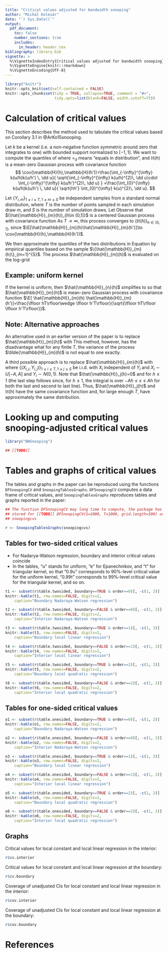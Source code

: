 ```yaml
---
title: "Critical values adjusted for bandwidth snooping"
author: "Michal Kolesár"
date: "`r Sys.Date()`"
output:
  pdf_document:
    toc: false
    number_sections: true
    includes:
      in_header: header.tex
bibliography: library.bib
vignette: >
  %\VignetteIndexEntry{Critical values adjusted for bandwidth snooping}
  %\VignetteEngine{knitr::rmarkdown}
  %\VignetteEncoding{UTF-8}
---
```


```r
library("knitr")
knitr::opts_knit$set(self.contained = FALSE)
knitr::opts_chunk$set(tidy = TRUE, collapse=TRUE, comment = "#>",
                      tidy.opts=list(blank=FALSE, width.cutoff=75))
```


# Calculation of critical values

This section describes the method used to tabulate the critical values based on
Corollary 3.1 in @ArKo15snooping.

Let $k$ be a kernel (i.e.\ a non-negative function symmetric around zero that
integrates to one) with bounded support normalized to $[-1,1]$. We want to
compute the quantiles of
\begin{equation}\label{eq:1}
  \sup_{1\leq h\leq t}
  \mathbb{H}(h)=_{d}\sup_{1/t\leq h\leq 1}\mathbb{H}(h),\qquad\text{and}\quad
  \sup_{1\leq h\leq t}
  |\mathbb{H}(h)|=_{d}\sup_{1/t\leq h\leq 1}|\mathbb{H}(h)|
\end{equation}
where $=_{d}$ means "equals in distribution", and $\mathbb{H}(h)$ is a mean-zero
Gaussian process with covariance function
$$ \cov(\mathbb{H}(h),\mathbb{H}(h'))=\frac{\int_{-\infty}^{\infty}
    k(u/h)k(u/h') \, \dd u}{ \sqrt{\int_{-\infty}^{\infty} k(u/h)^{2}\, \dd
    u\cdot \int_{-\infty}^{\infty} k(u/h')^{2}\, \dd u} }
    =\frac{\int_{0}^{\infty} k(u/h)k(u/h') \, \dd u}{ \sqrt{hh'}
    \int_{0}^{\infty} k(u)^{2}\, \dd u}. $$

Let $\{Y_{i,m}\}_{1\leq i\leq T,1\leq m\leq S}$ be independent samples from a
standard normal distribution, where $T$ is the number of points sampled in each
simulation draw $m$, and $S$ is the number of simulation draws. Let
\begin{equation*}
  \hat{\mathbb{H}}_{m}(h)=\frac{1/\sqrt{T}
    \sum_{i=1}^{T}Y_{i,m}k\left(i/hT\right)}{\sqrt{T^{-1}
    \sum_{i=1}^{T} k(i/hT)^2}}.
\end{equation*}
Observe that $(\hat{\mathbb{H}}_{m}(h))_{h\in (0,1]}$ is a centered
Gaussian process with covariance function
\begin{equation*}
    \E[\hat{\mathbb{H}}_{m}(h)\hat{\mathbb{H}}_{m}(h')]=
    \frac{1/T\sum_{i=1}^{T}k(i/hT)k(i/h'T)}{ \sqrt{T^{-1} \sum_{i=1}^{T}
    k(i/hT)^2}\sqrt{T^{-1} \sum_{i=1}^{T} k(i/h'T)^2}}.
\end{equation*}
As $T\to\infty$, this process converges to $\left(\mathbb{H}(h)\right)_{h\in
  (0,1]}$, since $\E[\hat{\mathbb{H}}_{m}(h)\hat{\mathbb{H}}_{m}(h')]\to
  \cov(\mathbb{H}(h),\mathbb{H}(h'))$.

We then approximate the quantiles of the two distributions in Equation
\eqref{eq:1} by empirical quantiles based on the sample
$\{\hat{\mathbb{H}}_{m}(h)\}_{m=1}^{S}$. The process $\hat{\mathbb{H}}_{m}(h)$
is evaluated on the log-grid
\begin{equation*}
  \exp(\log(t):\text{stepsize}:\log(1)).
\end{equation*}


## Example: uniform kernel
If the kernel is uniform, then $\hat{\mathbb{H}}_{n}(h)$ simplifies to
\begin{equation*}
  \hat{\mathbb{H}}_{m}(h)=\frac{\sum_{i=1}^{\lfloor hT\rfloor}Y_{i,m}}{\sqrt{
    \lfloor hT\rfloor}}.
\end{equation*}
so that $\hat{\mathbb{H}}_{m}(h)$ is mean-zero Gaussian process with covariance
function $\E[ \hat{\mathbb{H}}_{m}(h) \hat{\mathbb{H}}_{m}(h')]=\frac{\lfloor
  hT\rfloor\wedge \lfloor h'T\rfloor}{\sqrt{\lfloor hT\rfloor \lfloor h'T\rfloor}}$.


## Note: Alternative approaches

An alternative used in an earlier version of the paper is to replace
$\hat{\mathbb{H}}_{m}(h)$ with
\begin{equation*}
  \tilde{\mathbb{H}}_{m}(h)=\frac{1/\sqrt{T}
    \sum_{i=1}^{T}Y_{i,m}k\left(i/hT\right)}{\sqrt{
      h\int_{0}^{\infty} k(u)^{2}\, \dd u}}
\end{equation*}
This method, however, has the disadvantage what for any finite $T$, the variance
of the process $\tilde{\mathbb{H}}_{m}(h)$ is not equal to one exactly.

A third possible approach is to replace $\hat{\mathbb{H}}_{m}(h)$ with
\begin{align*}
  \hat{\mathbb{H}}_j(h) =\frac{\frac{1}{\sqrt{T}}
    \sum_{i=1}^{T}Y_{i,j}k(X_i/h)}{\sqrt{\frac{1}{2A}\int k(u/h)^2\, du}}
  =\frac{\frac{1}{\sqrt{T}} \sum_{i=1}^{T}Y_{i,j}k(X_i/h)}{\sqrt{\frac{h}{2A}\int
      k(u)^2\, du}},
\end{align*}
where $\{(X_{i,j},Y_{i,j})\}_{1\le i\le T,1\le j\le S}$ be i.i.d. with $X_i$
independent of $Y_i$ and $X_i\sim U[-A,A]$ and $Y_i\sim N(0,1)$.
Note that $\hat{\mathbb{H}}_j(h)=0$ and
\begin{align*}
  \cov(\hat{\mathbb{H}}_j(h),\hat{\mathbb{H}}_j(h'))
  &=\frac{EY_{i,j}^2k(X_i/h)k(X_i/h') }{\sqrt{\frac{1}{2A}\int k(u/h)^2\,
      du}\sqrt{\frac{1}{2A}\int k(u/h')^2\, du}}
  \\
  & =\frac{Ek(X_i/h)k(X_i/h')}{\frac{1}{2A}\sqrt{\int k(u/h)^2\, du}\sqrt{\int
      k(u/h')^2\, du}}
  =\frac{\frac{1}{2A}\int_{x=-A}^{A} k(x/h)k(x/h')\, dx}{\frac{1}{2A}\sqrt{\int k(u/h)^2\, du}\sqrt{\int k(u/h')^2\, du}}  \\
  & =\frac{\int_{x=-\infty}^\infty k(x/h)k(x/h')\, dx}{\sqrt{\int k(u/h)^2\,
      du}\sqrt{\int k(u/h')^2\, du}}
\end{align*}
for $h\le 1$ (the last step follows since, for $h\le 1$, the integral is over
$-Ah\le x\le Ah$ for both the last and second to last line). Thus,
$\hat{\mathbb{H}}_j(h)$ and $\mathbb{H}(h)$ have the same covariance function
and, for large enough $T$, have approximately the same distribution.

# Looking up and computing snooping-adjusted critical values

```r
library("BWSnooping")

## [[TODO]]
```

# Tables and graphs of critical values

The tables and graphs in the paper can be reproduced using the functions
`DFSnoopingCV` and `SnoopingTablesGraphs`. `DFSnoopingCV` computes a data frame
of critical values, and `SnoopingTablesGraphs` reproduces tables and graphs
reported in the paper:

```r

## The function DFSnoopingCV may long time to compute, the package has results
## stored for [[TODO]] DFSnoopingCV(S=1000, T=1000, grid.length=500) under the data frame
## snoopingcvs

r <- SnoopingTablesGraphs(snoopingcvs)
```

## Tables for two-sided critical values

- For Nadarya-Watson regression, boundary and interior critical values coincide
- In the tables, "u" stands for uniform, "e" for Epanechnikov, and "t" for
  triangular kernel, so that "0.9u" corresponds to 90\%-level critical value for
  the uniform kernel, "0.99t" corresponds to 99\%-level critical value for
  the triangular kernel, and so on.

```r
t1 <- subset(r$table.twosided, boundary==TRUE & order==0)[, -c(1, 2)]
knitr::kable(t1, row.names=FALSE, digits=2,
    caption="Boundary Nadaraya-Watson regression")

t2 <- subset(r$table.twosided, boundary==FALSE & order==0)[, -c(1, 2)]
knitr::kable(t2, row.names=FALSE, digits=2,
    caption="Interior Nadaraya-Watson regression")

t3 <- subset(r$table.twosided, boundary==TRUE & order==1)[, -c(1, 2)]
knitr::kable(t3, row.names=FALSE, digits=2,
    caption="Boundary local linear regression")

t4 <- subset(r$table.twosided, boundary==FALSE & order==1)[, -c(1, 2)]
knitr::kable(t4, row.names=FALSE, digits=2,
    caption="Interior local linear regression")

t5 <- subset(r$table.twosided, boundary==TRUE & order==2)[, -c(1, 2)]
knitr::kable(t5, row.names=FALSE, digits=2,
    caption="Boundary local quadratic regression")

t6 <- subset(r$table.twosided, boundary==FALSE & order==2)[, -c(1, 2)]
knitr::kable(t6, row.names=FALSE, digits=2,
    caption="Interior local quadratic regression")
```


## Tables for one-sided critical values

```r
o1 <- subset(r$table.onesided, boundary==TRUE & order==0)[, -c(1, 2)]
knitr::kable(o1, row.names=FALSE, digits=2,
    caption="Boundary Nadaraya-Watson regression")

o2 <- subset(r$table.onesided, boundary==FALSE & order==0)[, -c(1, 2)]
knitr::kable(o2, row.names=FALSE, digits=2,
    caption="Interior Nadaraya-Watson regression")

o3 <- subset(r$table.onesided, boundary==TRUE & order==1)[, -c(1, 2)]
knitr::kable(o3, row.names=FALSE, digits=2,
    caption="Boundary local linear regression")

o4 <- subset(r$table.onesided, boundary==FALSE & order==1)[, -c(1, 2)]
knitr::kable(o4, row.names=FALSE, digits=2,
    caption="Interior local linear regression")

o5 <- subset(r$table.onesided, boundary==TRUE & order==2)[, -c(1, 2)]
knitr::kable(o5, row.names=FALSE, digits=2,
    caption="Boundary local quadratic regression")

o6 <- subset(r$table.onesided, boundary==FALSE & order==2)[, -c(1, 2)]
knitr::kable(o6, row.names=FALSE, digits=2,
    caption="Interior local quadratic regression")
```


## Graphs

Critical values for local constant and local linear regression in the interior:
```r
r$cv.interior
```

Critical values for local constant and local linear regression at the boundary:
```r
r$cv.boundary
```

Coverage of unadjusted CIs for local constant and local linear regression in the
interior:
```r
r$cov.interior
```

Coverage of unadjusted CIs for local constant and local linear regression at the
boundary:
```r
r$cov.boundary
```



# References
